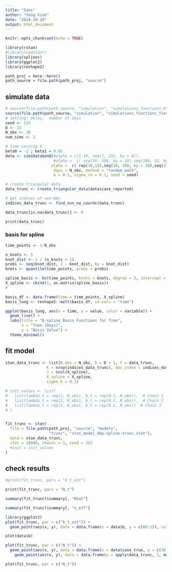 ```yaml
---
title: "Sims"
author: "Yang Xiao"
date: "2024-10-28"
output: html_document
---
```


```r
knitr::opts_chunk$set(echo = TRUE)

library(rstan)
#library(cmdstanr)
library(splines)
library(ggplot2)
library(reshape2)
```


```r
path_proj = here::here()
path_source = file.path(path_proj, "source")
```



## simulate data

```r
# source(file.path(path_source, "simulation", "simulations_functions.R"))
source(file.path(path_source, "simulation", "simulations_functions_final.R"))
# setting: delay,  number of days
seed <- 123
D <- 15
N_obs <- 30
num_sims <- 1

# time varying b
beta0 = -2 ; beta1 = 0.01
data <- simsDataGenQ(#alpha = c(1:10, seq(1, 232, by = 4)),
                     #alpha =  c( seq(10, 300, by = 10),seq(300, 10, by = -10)),
                    alpha =  c( rep(10,10),seq(10, 300, by = 30),seq(310, 0, by = -60),rep(10,5)),,
                     days = N_obs, method = "random_walk",
                     b = 0.1, sigma_rw = 0.1, seed = seed)

# create triangular data
data_trunc <- create_triangular_data(data$case_reported)

# get indices of non-NAs 
indices_data_trunc <- find_non_na_coords(data_trunc)

data_trunc[is.na(data_trunc)] <- 0  

print(data_trunc)
```

### basis for spline
```r

time_points <- 1:N_obs

n_knots <- 5
knot_dist <- 1 / (n_knots + 1)
probs <- seq(knot_dist, 1 - knot_dist, by = knot_dist)
knots <- quantile(time_points, probs = probs)

spline_basis <- bs(time_points, knots = knots, degree = 3, intercept = TRUE)
X_spline <- cbind(1, as.matrix(spline_basis))
# 

basis_df <- data.frame(time = time_points, X_spline)
basis_long <- reshape2::melt(basis_df, id.vars = "time")

ggplot(basis_long, aes(x = time, y = value, color = variable)) +
  geom_line() +
  labs(title = "B-spline Basis Functions for Time",
       x = "Time (Days)",
       y = "Basis Value") +
  theme_minimal()
```


## fit model
```r
stan_data_trunc <- list(N_obs = N_obs, D = D + 1, Y = data_trunc,
                  K = nrow(indices_data_trunc), obs_index = indices_data_trunc,
                  J = ncol(X_spline),
                  X_spline = X_spline,
                  sigma_b = 0.1)

# init_values <- list(
#   list(lambda_t = rep(1, N_obs), b_t = rep(0.1, N_obs)),  # Chain 1
#   list(lambda_t = rep(2, N_obs), b_t = rep(0.1, N_obs)),  # Chain 2
#   list(lambda_t = rep(3, N_obs), b_t = rep(0.1, N_obs))  # Chain 3
# )


fit_trunc <- stan(
  file = file.path(path_proj, "source", "models",
                   "trunc", "stan_model_dep-spline-trunc.stan"),  
  data = stan_data_trunc, 
  iter = 10000, chains = 3, seed = 222
  #init = init_values
)
```


## check results
```r
#print(fit_trunc, pars = "b_t_est")

print(fit_trunc, pars = "N_t")
```

```r
summary(fit_trunc)$summary[, "Rhat"]

summary(fit_trunc)$summary[, "n_eff"]
```


```r
library(ggplot2)
plot(fit_trunc, par = c("b_t_est")) +
  geom_point(aes(x, y), data = data.frame(x = data$b, y = c(60:1)), color = "blue")

```

```r
plot(data$b)
```

```r
plot(fit_trunc, par = c("N_t")) +
  geom_point(aes(x, y), data = data.frame(x = data$case_true, y = c(30:1)), color = "blue")+
    geom_point(aes(x, y), data = data.frame(x = apply(data_trunc, 1, max), y = c(30:1)), color = "green")
```

```r
plot(fit_trunc, par = c("N_t"))
```

